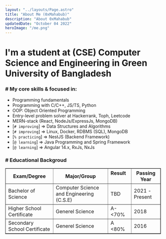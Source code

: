 ```yaml
---
layout: "../layouts/Page.astro"
title: "About Me (0xMahabub)"
description: "About 0xMahabub"
updatedDate: "October 04 2022"
heroImage: "/me.png"
---
```


# I'm a student at (CSE) Computer Science and Engineering in Green University of Bangladesh

### \# My core skills & focused in:
- Programming fundamentals
- Programming with C/C++, JS/TS, Python
- OOP: Object Oriented Programming
- Entry-level problem solver at Hackerrank, Toph, Leetcode
- MERN-stack (React, NodeJs/ExpressJs, MongoDB)
- [`# improving`] => Data Structures and Algorithms
- [`# improving`] => Linux, Docker, RDBMS (SQL), MongoDB
- [`% practicing`] => NestJS (Backend Framework) 
- [`@ learning`] => Java Programming and Spring Framework
- [`@ learning`] => Angular 14.x, RxJs, NxJs

### \# Educational Backgroud

<div class="edu">
	<table border="1" class="edu__table">
    <tr>
        <th>Exam/Degree</th>
        <th>Major/Group</th>
        <th>Result &nbsp; &nbsp; &nbsp; &nbsp;</th>
        <th>Passing Year</th>
		</tr>	
		<tr>
			<td>Bachelor of Science</td>
			<td>Computer Science and Engineering (C.S.E)</td>
			<td>TBD</td>
			<td>2021 - Present</td>
		</tr>
		<tr>
			<td>Higher School Certificate</td>
			<td>Generel Science</td>
			<td>A- &lt;70%</td>
			<td>2018</td>
		</tr>
		<tr>
			<td>Secondary School Certificate</td>
			<td>Generel Science</td>
			<td>A &lt;80%</td>
			<td>2016</td>
		</tr>	
	</table>
</div>